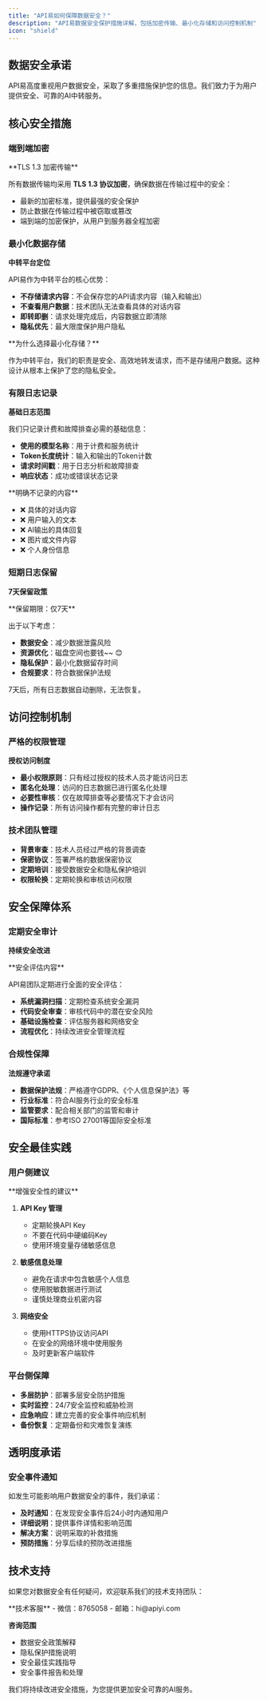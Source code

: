 ```yaml
---
title: "API易如何保障数据安全？"
description: "API易数据安全保护措施详解，包括加密传输、最小化存储和访问控制机制"
icon: "shield"
---
```


## 数据安全承诺

API易高度重视用户数据安全，采取了多重措施保护您的信息。我们致力于为用户提供安全、可靠的AI中转服务。

## 核心安全措施

### 端到端加密

<Info>
**TLS 1.3 加密传输**

所有数据传输均采用 **TLS 1.3 协议加密**，确保数据在传输过程中的安全：

- 最新的加密标准，提供最强的安全保护
- 防止数据在传输过程中被窃取或篡改
- 端到端的加密保护，从用户到服务器全程加密
</Info>

### 最小化数据存储

**中转平台定位**

API易作为中转平台的核心优势：

- **不存储请求内容**：不会保存您的API请求内容（输入和输出）
- **不查看用户数据**：技术团队无法查看具体的对话内容
- **即转即删**：请求处理完成后，内容数据立即清除
- **隐私优先**：最大限度保护用户隐私

<Tip>
**为什么选择最小化存储？**

作为中转平台，我们的职责是安全、高效地转发请求，而不是存储用户数据。这种设计从根本上保护了您的隐私安全。
</Tip>

### 有限日志记录

**基础日志范围**

我们只记录计费和故障排查必需的基础信息：

- **使用的模型名称**：用于计费和服务统计
- **Token长度统计**：输入和输出的Token计数
- **请求时间戳**：用于日志分析和故障排查
- **响应状态**：成功或错误状态记录

<Warning>
**明确不记录的内容**

- ❌ 具体的对话内容
- ❌ 用户输入的文本
- ❌ AI输出的具体回复
- ❌ 图片或文件内容
- ❌ 个人身份信息
</Warning>

### 短期日志保留

**7天保留政策**

<Card title="日志保留时间" icon="clock">
**保留期限：仅7天**

出于以下考虑：
- **数据安全**：减少数据泄露风险
- **资源优化**：磁盘空间也要钱~~ 😊
- **隐私保护**：最小化数据留存时间
- **合规要求**：符合数据保护法规
</Card>

7天后，所有日志数据自动删除，无法恢复。

## 访问控制机制

### 严格的权限管理

**授权访问制度**

- **最小权限原则**：只有经过授权的技术人员才能访问日志
- **匿名化处理**：访问的日志数据已进行匿名化处理
- **必要性审核**：仅在故障排查等必要情况下才会访问
- **操作记录**：所有访问操作都有完整的审计日志

### 技术团队管理

- **背景审查**：技术人员经过严格的背景调查
- **保密协议**：签署严格的数据保密协议
- **定期培训**：接受数据安全和隐私保护培训
- **权限轮换**：定期轮换和审核访问权限

## 安全保障体系

### 定期安全审计

**持续安全改进**

<Info>
**安全评估内容**

API易团队定期进行全面的安全评估：

- **系统漏洞扫描**：定期检查系统安全漏洞
- **代码安全审查**：审核代码中的潜在安全风险
- **基础设施检查**：评估服务器和网络安全
- **流程优化**：持续改进安全管理流程
</Info>

### 合规性保障

**法规遵守承诺**

- **数据保护法规**：严格遵守GDPR、《个人信息保护法》等
- **行业标准**：符合AI服务行业的安全标准
- **监管要求**：配合相关部门的监管和审计
- **国际标准**：参考ISO 27001等国际安全标准

## 安全最佳实践

### 用户侧建议

<Tip>
**增强安全性的建议**

1. **API Key 管理**
   - 定期轮换API Key
   - 不要在代码中硬编码Key
   - 使用环境变量存储敏感信息

2. **敏感信息处理**
   - 避免在请求中包含敏感个人信息
   - 使用脱敏数据进行测试
   - 谨慎处理商业机密内容

3. **网络安全**
   - 使用HTTPS协议访问API
   - 在安全的网络环境中使用服务
   - 及时更新客户端软件
</Tip>

### 平台侧保障

- **多层防护**：部署多层安全防护措施
- **实时监控**：24/7安全监控和威胁检测
- **应急响应**：建立完善的安全事件响应机制
- **备份恢复**：定期备份和灾难恢复演练

## 透明度承诺

### 安全事件通知

如发生可能影响用户数据安全的事件，我们承诺：

- **及时通知**：在发现安全事件后24小时内通知用户
- **详细说明**：提供事件详情和影响范围
- **解决方案**：说明采取的补救措施
- **预防措施**：分享后续的预防改进措施

## 技术支持

如果您对数据安全有任何疑问，欢迎联系我们的技术支持团队：

<Card title="技术支持联系方式" icon="headphones">
**技术客服**
- 微信：8765058
- 邮箱：hi@apiyi.com

**咨询范围**
- 数据安全政策解释
- 隐私保护措施说明
- 安全最佳实践指导
- 安全事件报告和处理
</Card>

我们将持续改进安全措施，为您提供更加安全可靠的AI服务。